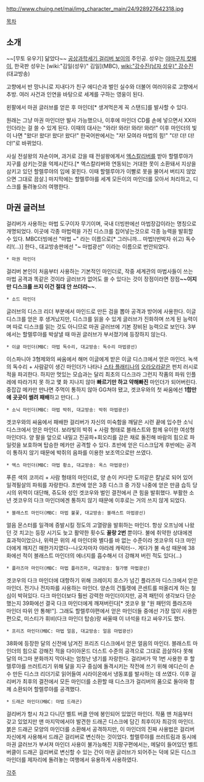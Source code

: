 http://www.chuing.net/mai/img_character_main/24/928927642318.jpg

[[목차]]

== 소개 ==
~~[무토 유우기] 닮았다~~
[[공상과학세기 걸리버 보이]]의 주인공. 성우는 [[야마구치 캇페이]], 한국판 성우는 [wiki:"김일(성우)" 김일](MBC), [[wiki:"강수진(남자 성우)" 강수진]](대교방송)

고향에서 반 망나니로 지내다가 친구 에디슨과 벌인 실수와 더불어 여러이유로 고향에서 추방. 여러 사건과 인연을 바탕으로 세계를 구하는 영웅이 된다.

왼팔에서 마권 글러브를 얻은 후 마인더[* 생겨먹은게 꼭 스탠드]를 발사할 수 있다.

원래는 그냥 마권 마인더만 발사 가능했으나, 이후에 마인더 CD를 손에 넣으면서 XX마인더라는 걸 쓸 수 있게 된다. 이때의 대사는 "와라! 와라! 와라! 와라!" 이후 마인더의 빛이 나면 "왔다! 왔다! 왔다! 왔다!" 한국어판에서는 "자! 모여라 마법의 힘!" "더! 더! 더! 더!"로 바뀌었다.

사실 전설왕의 자손이며, 과거로 갔을 때 전설왕에게서 [[엑스칼리버]]를 받아 할렐루야가 지구를 삼키는것을 억제시킨다.[* 엑스칼리버와 연동되는 거대한 못이 소환돼서 지상을 삼키고 있던  할렐루야의 입에 꽂힌다. 이때 할렐루야가 이빨로 못을 물어서 버티지 않았으면 그대로 끔살.] 마지막에는 할렐루야를 세계 모든이의 마인더를 모아서 처리하고, 디스크를 돌려놓으러 여행한다.


== 마권 글러브 ==
걸리버가 사용하는 마법 도구이자 무기이며, 국내 더빙판에선 마법장갑이라는 명칭으로 개명되었다. 이곳에 각종 마법력을 가진 디스크를 집어넣는것으로 각종 능력을 발휘할 수 있다. MBC더빙에선 "마법 ~" 라는 이름으로[* 그러니까... 마법!(반박자 쉬고) 독수리!(...)] 한다., 대교방송판에선 "~ 마법광선" 이라는 이름으로 번안되었다.

 * 마권 마인더
걸리버 본인이 처음부터 사용하는 기본적인 마인더로, 작중 세계관의 마법사들이 쓰는 마법 공격과 똑같은 것이라 글러브가 없어도 쓸 수 있다는 것이 장점이라면 장점'''~~이지만 디스크를 쓰지 이건 절대 안 쓰더라~~'''.

 * 소드 마인더
글러브의 디스크 리더 부분에서 마인드로 만든 검을 뽑아 공격과 방어에 사용한다. 이글 디스크를 얻은 후 생겨났지만, 디스크를 읽을 수 있게 글러브가 진화하며 쓰게 된 능력이며 따로 디스크를 읽는 것도 아니므로 마권 글러브에 기본 장비된 능력으로 보인다. 3부에서는 할렐루야를 박살낼 때 마권 글러브가 부서졌기에 등장하지 않는다.

 * 이글 마인더(MBC: 마법 독수리, 대교방송: 독수리 마법광선)
이스파니아 3형제와의 싸움에서 해머 이글에게 받은 이글 디스크에서 얻은 마인더. 녹색의 독수리 + 사람같이 생긴 마인더가 나타나 [[스타 플래티나]]의 [[오라오라]]같은 펀치 러시로 적을 파괴한다. 하지만 멋있는 모습과는 달리 최초의 디스크라 그런지 작품의 파워 인플레에 따라가지 못 하고 몇 화 지나지 않아 '''빠르기만 하고 약해빠진''' 마인더가 되어버린다. 중잡갑 메카만 만나면 주먹이 통하지 않아 GG쳐야 됐고, 겟코우와의 첫 싸움에선 '''1합만에 곳곳이 썰려 패배'''하고 만다(...)

 * 소닉 마인더(MBC: 마법 박쥐, 대교방송: 박쥐 마법광선)
겟코우와의 싸움에서 패배한 걸리버가 자신의 미숙함을 깨달은 시련 끝에 입수한 소닉 디스크에서 얻은 마인더. 보라빛의 박쥐 + 사람 형태로 블래스트와 함께 유이한 여성형 마인더다. 양 팔을 앞으로 내밀고 진공파+회오리를 감은 채로 돌진해 바람의 힘으로 파일럿을 보호하며 탑승한 메카만 공격할 수 있다. 초반에 얻은 디스크답게 후반에는 공격이 통하지 않기 때문에 박쥐의 음파를 이용한 보조역으로만 쓰였다.

 * 엑스 마인더(MBC: 마법 황소, 대교방송: 옥스 마법광선)
푸른 색의 코끼리 + 사람 형태의 마인더로, 양 손이 커다란 도끼같은 칼날로 되어 있어 일격필살의 파워를 자랑한다. 초반에 얻은 3종 디스크 중 가장 나중에 얻은 만큼 습득 당시의 위력이 대단해, 쥬도와 성인 겟코우와 벌인 결전에서 큰 힘을 발휘했다. 부활한 소년 겟코우의 다크 마인더에겐 통하지 않기 때문에 이후로는 거의 쓰지 않게 되었다.

 * 블래스트 마인더(MBC: 마법 불꽃, 대교방송: 블래스트 마법광선)
얼음 몬스터를 일격에 증발시킬 정도의 고열량을 발휘하는 마인더. 항상 오프닝에 나왔던 것 치고는 등장 시기도 늦고 활약한 횟수도 '''꼴랑 2번''' 뿐이다. 불에 취약한 상대에겐 효과적이었으나, 위력은 위의 세 마인더와 별다를 바 없는 수준이라 겟코우의 다크 마인더에게 깨지긴 매한가지였다--나오자마자 야라레 캐릭터--. 게다가 불 속성 때문에 38화에선 적이 블래스트 마인더의 에너지를 흡수해서 더 강해져 버린 적도 있다(...)

 * 플라즈마 마인더(MBC: 마법 플라즈마, 대교방송: 철가병 마법광선)
겟코우의 다크 마인더에 대항하기 위해 크레이지 호스가 넘긴 플라즈마 디스크에서 얻은 마인더. 전기나 전자파를 사용하는 마인더. 양손의 건틀렛에 콘센트를 떠올리게 하는 철심이 박혀있다. 다크 마인더보다 훨씬 강력한 마인더이지만, 공격 패턴이 생각보다 단순했는지 39화에선 결국 다크 마인더에게 깨져버린다[* 겟코우 왈 "원 패턴의 플라즈마 마인더 따위 안 통해!"]. 그래도 할렐루야편에서 얻은 마인더들 중에선 가장 많이 사용한 편으로, 미스티가 휘비(다크 마인더 탑승)랑 싸울때 이 녀석을 타고 싸우기도 했다.

 * 프리즈 마인더(MBC: 마법 얼음, 대교방송: 얼음 마법광선)
38화에 등장한 달의 신전에 남겨진 프리즈 디스크에서 얻은 얼음의 마인더. 블래스트 마인더의 힘으로 강해진 적을 다이아몬드 더스트 수준의 공격으로 그대로 끔살하다 못해 달의 마그마 분화까지 막아내는 엄청난 냉기를 자랑한다. 걸리버가 딱 1번 사용한 후 할렐루야를 쓰러트리기 위해 달을 지구 중심에 돌격시키는 작전에 쓰기 위해 에디슨이 손수 만든 디스크 리더기로 읽어들여 시라이온에서 냉동포를 발사하는 데 쓰였다. 이후 걸리버가 최후의 결전에서 모든 마인더를 소환할 때 디스크가 걸리버의 품으로 돌아와 함께 소환되어 할렐루야를 공격했다.

 * 드래곤 마인더(MBC: 마법 드래곤)
걸리버가 항시 차고 다니던 벨트 버클 안에 봉인되어 있었던 마인더. 작품 맨 처음부터 갖고 있었지만 맨 마지막에서야 발견한 드래곤 디스크에 담긴 최후이자 최강의 마인더. 붉은 드래곤 모양의 마인더를 소환해서 공격하지만, 이 마인더의 진짜 사용법은 걸리버 자신에게 사용해서 드래곤 걸리버로 변신하는 것이었다. 할렐루야를 쓰러트림과 동시에 마권 글러브가 부서져 마인더 사용이 불가능해진 지팡구편에서는, 메달이 들어있던 벨트 버클이 드래곤 걸리버로 변신할 수 있는 간이 마권 글러브가 되어주는 덕에 모든 디스크 마인더를 제자리에 돌려놓는 여행에서 유용하게 사용하였다.

[[각주]]
